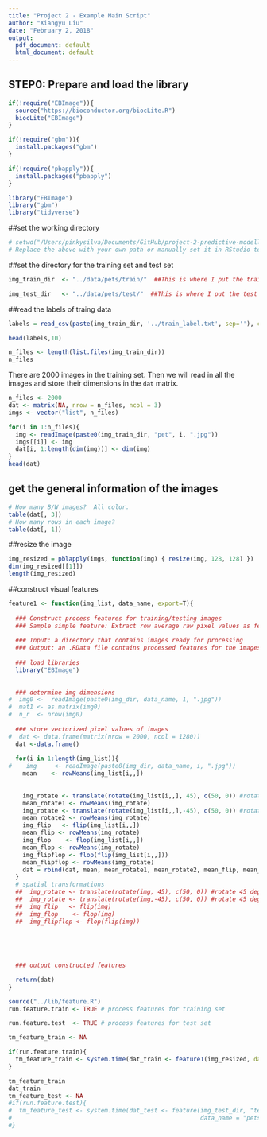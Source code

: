 ```yaml
---
title: "Project 2 - Example Main Script"
author: "Xiangyu Liu"
date: "February 2, 2018"
output:
  pdf_document: default
  html_document: default
---
```

## STEP0: Prepare and load the library
```r
if(!require("EBImage")){
  source("https://bioconductor.org/biocLite.R")
  biocLite("EBImage")
}

if(!require("gbm")){
  install.packages("gbm")
}

if(!require("pbapply")){
  install.packages("pbapply")
}

library("EBImage")
library("gbm")
library("tidyverse")
```
##set the working directory
```r
# setwd("/Users/pinkysilva/Documents/GitHub/project-2-predictive-modelling-group4/doc") 
# Replace the above with your own path or manually set it in RStudio to where the main.rmd file is located. 
```
##set the directory for the training set and test set
```r
img_train_dir  <- "../data/pets/train/"  ##This is where I put the training data

img_test_dir   <- "../data/pets/test/"  ##This is where I put the test data
```
##read the labels of traing data
```r
labels = read_csv(paste(img_train_dir, '../train_label.txt', sep=''), col_names = c('label'))

head(labels,10)
```

```r
n_files <- length(list.files(img_train_dir))
n_files
```
There are 2000 images in the training set. Then we will read in all the images and store their dimensions in the `dat` matrix.
```r
n_files <- 2000
dat <- matrix(NA, nrow = n_files, ncol = 3) 
imgs <- vector("list", n_files)

for(i in 1:n_files){
  img <- readImage(paste0(img_train_dir, "pet", i, ".jpg"))
  imgs[[i]] <- img
  dat[i, 1:length(dim(img))] <- dim(img)
}
head(dat)
```

## get the general information of the images
```r
# How many B/W images?  All color.
table(dat[, 3])
# How many rows in each image?
table(dat[, 1])
```
##resize the image
```r
img_resized = pblapply(imgs, function(img) { resize(img, 128, 128) })
dim(img_resized[[1]])
length(img_resized)
```
##construct visual features
```r
feature1 <- function(img_list, data_name, export=T){
  
  ### Construct process features for training/testing images
  ### Sample simple feature: Extract row average raw pixel values as features
  
  ### Input: a directory that contains images ready for processing
  ### Output: an .RData file contains processed features for the images
  
  ### load libraries
  library("EBImage")
  
  
  ### determine img dimensions
#  img0 <-  readImage(paste0(img_dir, data_name, 1, ".jpg"))
#  mat1 <- as.matrix(img0)
#  n_r  <- nrow(img0)
  
  ### store vectorized pixel values of images
#  dat <- data.frame(matrix(nrow = 2000, ncol = 1280))
  dat <-data.frame()
  
  for(i in 1:length(img_list)){
#    img     <- readImage(paste0(img_dir, data_name, i, ".jpg"))
    mean    <- rowMeans(img_list[i,,])
  
    
    img_rotate <- translate(rotate(img_list[i,,], 45), c(50, 0)) #rotate 45 degrees clockwise
    mean_rotate1 <- rowMeans(img_rotate)
    img_rotate <- translate(rotate(img_list[i,,],-45), c(50, 0)) #rotate 45 degrees ccw
    mean_rotate2 <- rowMeans(img_rotate)
    img_flip   <- flip(img_list[i,,])
    mean_flip <- rowMeans(img_rotate)
    img_flop    <- flop(img_list[i,,])
    mean_flop <- rowMeans(img_rotate)
    img_flipflop <- flop(flip(img_list[i,,]))
    mean_flipflop <- rowMeans(img_rotate)
    dat = rbind(dat, mean, mean_rotate1, mean_rotate2, mean_flip, mean_flop, mean_flipflop)
  }
  # spatial transformations
  ##  img_rotate <- translate(rotate(img, 45), c(50, 0)) #rotate 45 degrees clockwise
  ##  img_rotate <- translate(rotate(img,-45), c(50, 0)) #rotate 45 degrees ccw
  ##  img_flip   <- flip(img)
  ##  img_flop    <- flop(img)
  ##  img_flipflop <- flop(flip(img))

  
  
  
  
  ### output constructed features

  return(dat)
}
```

```r
source("../lib/feature.R")
run.feature.train <- TRUE # process features for training set

run.feature.test  <- TRUE # process features for test set

tm_feature_train <- NA

if(run.feature.train){
  tm_feature_train <- system.time(dat_train <- feature1(img_resized, data_name = "pet", export = TRUE))
}

tm_feature_train
dat_train
tm_feature_test <- NA
#if(run.feature.test){
#  tm_feature_test <- system.time(dat_test <- feature(img_test_dir, "test", 
#                                                     data_name = "pets", export = TRUE))
#}

```


